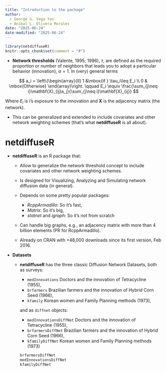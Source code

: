 ```yaml
---
title: "Introduction to the package"
author: 
  - George G. Vega Yon
  - Aníbal L. Olivera Morales
date: "2025-06-24"
date-modified: "2025-06-24"
---
```


```r
library(netdiffuseR)
knitr::opts_chunk$set(comment = "#")
```


-   **Network thresholds** (Valente, 1995; 1996), $\tau$, are defined as the required proportion or number of neighbors that leads you to adopt a particular behavior (innovation), $a=1$. In (very) general terms\pause

$$
  a_i = \left\{\begin{array}{ll}
  1 &\mbox{if } \tau_i\leq E_i \\
  0 & \mbox{Otherwise}
  \end{array}\right. \qquad
  E_i \equiv \frac{\sum_{j\neq i}\mathbf{X}_{ij}a_j}{\sum_{j\neq i}\mathbf{X}_{ij}}
$$

Where $E_i$ is i's exposure to the innovation and $\mathbf{X}$ is the adjacency matrix (the network).

-   This can be generalized and extended to include covariates and other network weighting schemes (that's what __netdiffuseR__ is all about).

# netdiffuseR

-   **netdiffuseR** is an R package that:

    -   Allow to generalize the network threshold concept to include covariates and other network weighting schemes.
    
    -   Is designed for Visualizing, Analyzing and Simulating network diffusion data (in general).
    
    -   Depends on some pretty popular packages:
    
        - _RcppArmadillo_: So it's fast,
        - _Matrix_: So it's big,
        - _statnet_ and _igraph_: So it's not from scratch

    -   Can handle big graphs, e.g., an adjacency matrix with more than 4 billion elements (PR for RcppArmadillo).

    -   Already on CRAN with +48,000 downloads since its first version, Feb 2016.
    
    <!-- Can simulate Threshold Diffusion Models (also know as Complex Contagion) in different scenarios, including multiple simulations at once, multi-diffusion settings, and disadoption parameters. -->

- **Datasets**

    -   **netdiffuseR** has the three classic Diffusion Network Datasets, both as surveys:
    
        -   `medInnovations` Doctors and the innovation of Tetracycline (1955),
        -   `brfarmers` Brazilian farmers and the innovation of Hybrid Corn Seed (1966),
        -   `kfamily` Korean women and Family Planning methods (1973),
        
        and as `diffnet` objects:
        
        -   `medInnovationsDiffNet` Doctors and the innovation of Tetracycline (1955),
        -   `brfarmersDiffNet` Brazilian farmers and the innovation of Hybrid Corn Seed (1966),
        -   `kfamilyDiffNet` Korean women and Family Planning methods (1973)

        ```r
        brfarmersDiffNet
        medInnovationsDiffNet
        kfamilyDiffNet
        ```